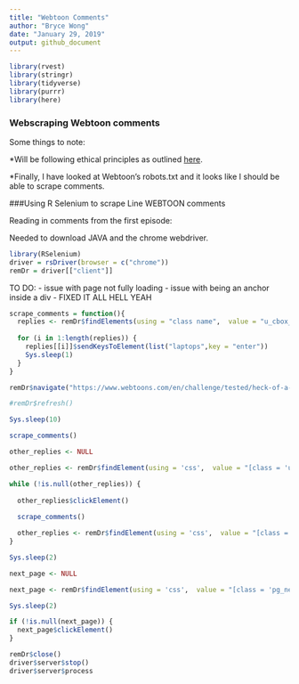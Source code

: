 ```yaml
---
title: "Webtoon Comments"
author: "Bryce Wong"
date: "January 29, 2019"
output: github_document
---
```


```r
library(rvest)
library(stringr)
library(tidyverse)
library(purrr)
library(here)
```

### Webscraping Webtoon comments 

Some things to note: 

*Will be following ethical principles as outlined [here]("https://towardsdatascience.com/ethics-in-web-scraping-b96b18136f01"").

*Finally, I have looked at Webtoon's robots.txt and it looks like I should be able to scrape comments.

###Using R Selenium to scrape Line WEBTOON comments

Reading in comments from the first episode:

Needed to download JAVA and the chrome webdriver.

```r
library(RSelenium)
driver = rsDriver(browser = c("chrome"))
remDr = driver[["client"]]
```

TO DO:
- issue with page not fully loading
- issue with being an anchor inside a div
- FIXED IT ALL HELL YEAH

```r
scrape_comments = function(){
  replies <- remDr$findElements(using = "class name",  value = "u_cbox_btn_reply")
  
  for (i in 1:length(replies)) {
    replies[[i]]$sendKeysToElement(list("laptops",key = "enter"))
    Sys.sleep(1)
  }
}
```

```r
remDr$navigate("https://www.webtoons.com/en/challenge/tested/heck-of-a-start/viewer?title_no=231173&episode_no=1")

#remDr$refresh()

Sys.sleep(10)

scrape_comments()

other_replies <- NULL

other_replies <- remDr$findElement(using = 'css',  value = "[class = 'u_cbox_next u_cbox_next_end']")

while (!is.null(other_replies)) {
  
  other_replies$clickElement()
  
  scrape_comments()

  other_replies <- remDr$findElement(using = 'css',  value = "[class = 'u_cbox_next u_cbox_next_end']")
}

Sys.sleep(2)

next_page <- NULL

next_page <- remDr$findElement(using = 'css',  value = "[class = 'pg_next _nextEpisode NPI=a:next,g:en_en']")

Sys.sleep(2)

if (!is.null(next_page)) {
  next_page$clickElement()
}
```

```r
remDr$close()
driver$server$stop()
driver$server$process
```





